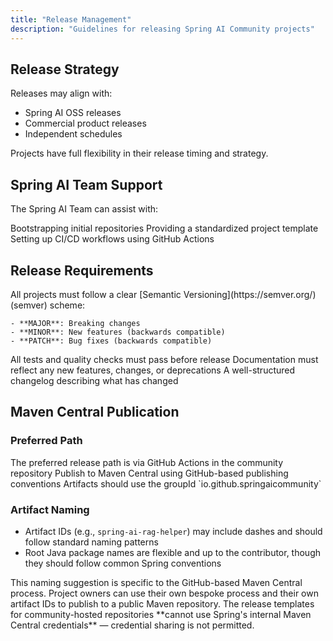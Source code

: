 ```yaml
---
title: "Release Management"
description: "Guidelines for releasing Spring AI Community projects"
---
```


## Release Strategy

Releases may align with:
- Spring AI OSS releases
- Commercial product releases
- Independent schedules

<Info>
Projects have full flexibility in their release timing and strategy.
</Info>

## Spring AI Team Support

The Spring AI Team can assist with:

<CardGroup cols={3}>
  <Card title="Repository Setup" icon="git">
    Bootstrapping initial repositories
  </Card>
  <Card title="Project Templates" icon="file-code">
    Providing a standardized project template
  </Card>
  <Card title="CI/CD Workflows" icon="infinity">
    Setting up CI/CD workflows using GitHub Actions
  </Card>
</CardGroup>

## Release Requirements

<AccordionGroup>
  <Accordion title="Semantic Versioning">
    All projects must follow a clear [Semantic Versioning](https://semver.org/) (semver) scheme:

    - **MAJOR**: Breaking changes
    - **MINOR**: New features (backwards compatible)
    - **PATCH**: Bug fixes (backwards compatible)
  </Accordion>

  <Accordion title="Passing CI/CD Pipeline">
    All tests and quality checks must pass before release
  </Accordion>

  <Accordion title="Documentation Updates">
    Documentation must reflect any new features, changes, or deprecations
  </Accordion>

  <Accordion title="Clear Changelog">
    A well-structured changelog describing what has changed
  </Accordion>
</AccordionGroup>

## Maven Central Publication

### Preferred Path

<Steps>
  <Step title="Use GitHub Actions">
    The preferred release path is via GitHub Actions in the community repository
  </Step>
  <Step title="Maven Central Publishing">
    Publish to Maven Central using GitHub-based publishing conventions
  </Step>
  <Step title="Use Standard GroupId">
    Artifacts should use the groupId `io.github.springaicommunity`
  </Step>
</Steps>

### Artifact Naming

- Artifact IDs (e.g., `spring-ai-rag-helper`) may include dashes and should follow standard naming patterns
- Root Java package names are flexible and up to the contributor, though they should follow common Spring conventions

<Note>
This naming suggestion is specific to the GitHub-based Maven Central process. Project owners can use their own bespoke process and their own artifact IDs to publish to a public Maven repository.
</Note>

<Warning>
The release templates for community-hosted repositories **cannot use Spring's internal Maven Central credentials** — credential sharing is not permitted.
</Warning>
